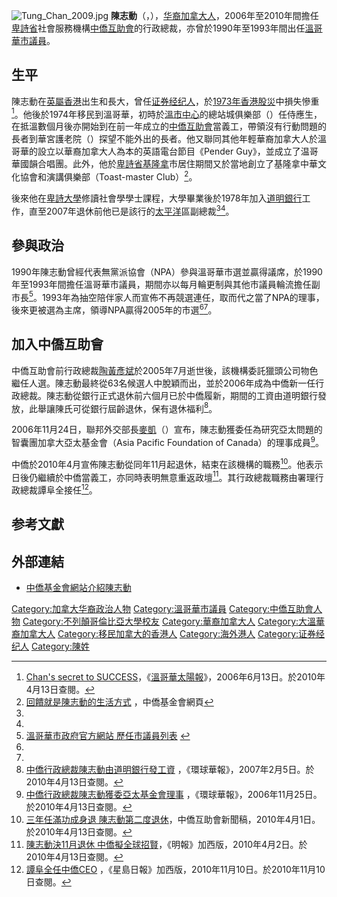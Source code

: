 [[File:Tung_Chan_2009.jpg|thumb]]
'''陳志動'''（{{lang|en|Tung Chan}}，{{bd|1952年|||}}），[[华裔加拿大人|华裔加拿大人]]，2006年至2010年間擔任[[卑詩省|卑詩省]]社會服務機構[[中僑互助會|中僑互助會]]的行政總裁，亦曾於1990年至1993年間出任[[溫哥華|溫哥華]][[溫哥華市議會|市議員]]。

==生平==
陳志動在[[英屬香港|英屬香港]]出生和長大，曾任[[证券经纪人|证券经纪人]]，於[[1973年香港股災|1973年香港股災]]中損失慘重<ref name="VanSun">[http://www.canada.com/vancouversun/news/story.html?id=8b38dbdc-c113-4b05-a1c8-356532b0e9f8 Chan's secret to SUCCESS]{{dead link|date=2018年5月 |bot=InternetArchiveBot |fix-attempted=yes }}，《[[溫哥華太陽報|溫哥華太陽報]]》，2006年6月13日。於2010年4月13日查閱。</ref>。他後於1974年移民到溫哥華，初時於[[溫哥華市中心|溫市中心]]的總站城俱樂部（{{lang|en|Terminal City Club}}）任侍應生，在抵溫數個月後亦開始到在前一年成立的[[中僑互助會|中僑互助會]]當義工，帶領沒有行動問題的長者到華宮護老院（{{lang|en|Villa Cathay Rest Home}}）探望不能外出的長者。他又聯同其他年輕華裔加拿大人於溫哥華的{{link-en|CFRO-FM|CFRO-FM|CFRO-FM 102.7}}設立以華裔加拿大人為本的英語電台節目《Pender Guy》，並成立了温哥華國韻合唱團。此外，他於[[卑詩省|卑詩省]][[基隆拿|基隆拿]]市居住期間又於當地創立了基隆拿中華文化協會和演講俱樂部（Toast-master Club）<ref name="積善">[http://www.successfoundation.ca/donors/ji_shen_c.php 回饋就是陳志動的生活方式] {{Wayback|url=http://www.successfoundation.ca/donors/ji_shen_c.php |date=20160304205229 }}，中僑基金會網頁</ref>。

後來他在[[卑詩大學|卑詩大學]]修讀社會學學士課程，大學畢業後於1978年加入[[多倫多道明銀行金融集團|道明銀行]]工作，直至2007年退休前他已是該行的[[太平洋|太平洋]]區副總裁<ref name="VanSun"/><ref name="積善"/>。

==參與政治==
1990年陳志動曾經代表無黨派協會（NPA）參與溫哥華市選並贏得議席，於1990年至1993年間擔任溫哥華市議員，期間亦以每月輪更制與其他市議員輪流擔任副市長<ref>[http://vancouver.ca/ctyclerk/mayorcouncil/pastcouncils.htm 溫哥華市政府官方網站 歷任市議員列表] {{webarchive|url=https://web.archive.org/web/20111016155125/http://vancouver.ca/ctyclerk/mayorcouncil/pastcouncils.htm |date=2011-10-16 }}</ref>。1993年為抽空陪伴家人而宣佈不再競選連任，取而代之當了NPA的理事，後來更被選為主席，領導NPA贏得2005年的市選<ref name="VanSun"/><ref name="積善"/>。

==加入中僑互助會==
中僑互助會前行政總裁[[陶黃彥斌|陶黃彥斌]]於2005年7月逝世後，該機構委託獵頭公司物色繼任人選。陳志動最終從63名候選人中脫穎而出，並於2006年成為中僑新一任行政總裁。陳志動從銀行正式退休前六個月已於中僑履新，期間的工資由道明銀行發放，此舉讓陳氏可從銀行屆齡退休，保有退休福利<ref>[http://www.gcpnews.com/zh-tw/articles/2007-02-05/C1000_5414.html 中僑行政總裁陳志動由道明銀行發工資] {{webarchive|url=https://archive.is/20120731164337/http://www.gcpnews.com/zh-tw/articles/2007-02-05/C1000_5414.html |date=2012-07-31 }}，《環球華報》，2007年2月5日。於2010年4月13日查閱。</ref>。

2006年11月24日，聯邦外交部長[[彼得·麦凯|麥凱]]（{{lang|en|Peter MacKay}}）宣布，陳志動獲委任為研究亞太問題的智囊團加拿大亞太基金會（Asia Pacific Foundation of Canada）的理事成員<ref>[http://www.gcpnews.com/articles/2006-11-25/C1000_2201.html 中僑行政總裁陳志動獲委亞太基金會理事] {{webarchive|url=https://web.archive.org/web/20100404074851/http://gcpnews.com/articles/2006-11-25/C1000_2201.html |date=2010-04-04 }}，《環球華報》，2006年11月25日。於2010年4月13日查閱。</ref>。

中僑於2010年4月宣佈陳志動從同年11月起退休，結束在該機構的職務<ref>[http://www.successbc.ca/chn/content/view/4664/39/ 三年任滿功成身退  陳志動第二度退休]{{dead link|date=2018年1月 |bot=InternetArchiveBot |fix-attempted=yes }}，中僑互助會新聞稿，2010年4月1日。於2010年4月13日查閱。</ref>。他表示日後仍繼續於中僑當義工，亦同時表明無意重返政壇<ref>[http://www.mingpaovan.com/htm/News/20100402/vasa.htm 陳志動決11月退休 中僑擬全球招賢]，《明報》加西版，2010年4月2日。於2010年4月13日查閱。</ref>。其行政總裁職務由署理行政總裁譚阜全接任<ref>[http://news.singtao.ca/vancouver/2010-11-10/province1289390223d2839028.html 譚阜全任中僑CEO] {{Wayback|url=http://news.singtao.ca/vancouver/2010-11-10/province1289390223d2839028.html |date=20160408222750 }}，《星島日報》加西版，2010年11月10日。於2010年11月10日查閱。</ref>。

== 参考文獻 ==
{{reflist|2}}

== 外部連結 ==
*[https://web.archive.org/web/20160304205229/http://www.successfoundation.ca/donors/ji_shen_c.php  中僑基金會網站介紹陳志動]

{{start box}}
{{s-before|[[陶黃彥斌|陶黃彥斌]]}}
{{s-title|[[中僑互助會|中僑互助會]]行政總裁|2006年—2010年}}
{{s-after|譚阜全}}
{{end box}}

{{DEFAULTSORT:Chan, Tung}}
[[Category:加拿大华裔政治人物|Category:加拿大华裔政治人物]]
[[Category:溫哥華市議員|Category:溫哥華市議員]]
[[Category:中僑互助會人物|Category:中僑互助會人物]]
[[Category:不列顛哥倫比亞大學校友|Category:不列顛哥倫比亞大學校友]]
[[Category:華裔加拿大人|Category:華裔加拿大人]]
[[Category:大溫華裔加拿大人|Category:大溫華裔加拿大人]]
[[Category:移民加拿大的香港人|Category:移民加拿大的香港人]]
[[Category:海外港人|Category:海外港人]]
[[Category:证券经纪人|Category:证券经纪人]]
[[Category:陳姓|Category:陳姓]]